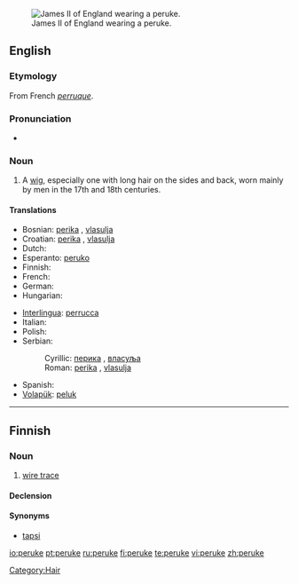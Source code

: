 [[Image:James_II_of_England.jpg|thumb|right|James II of England wearing a peruke.]]
==English==

===Etymology===
From French ''[[perruque]]''.

===Pronunciation===
* {{IPA|/pəˈru:k/}}

===Noun===
{{en-noun}}

# A [[wig]], especially one with long hair on the sides and back, worn mainly by men in the 17th and 18th centuries.

====Translations====
{{trans-top|wig}}
* Bosnian: [[perika]] {{f}}, [[vlasulja]] {{f}}
* Croatian: [[perika]] {{f}}, [[vlasulja]] {{f}}
* Dutch: {{t-|nl|pruik}}
* Esperanto: [[peruko]]
* Finnish: {{t+|fi|peruukki}}
* French: {{t|fr|perruque|f}}
* German: {{t+|de|Perücke|f}}
* Hungarian: {{t+|hu|paróka}}
{{trans-mid}}
* [[Interlingua]]: [[perrucca]]
* Italian: {{t-|it|parrucca}}
* Polish: {{t-|pl|peruka}}
* Serbian:
*: Cyrillic: [[перика]] {{f}}, [[власуља]] {{f}}
*: Roman: [[perika]] {{f}}, [[vlasulja]] {{f}}
* Spanish: {{t-|es|peluca}}
* [[Volapük]]: [[peluk]]
{{trans-bottom}}

[[Category:Hair]]

----

==Finnish==

===Noun===
{{infl|fi|noun}}

# {{fishing|lang=fi}} [[wire trace]]

====Declension====
{{fi-decl-hame|peru|k|kk}}

====Synonyms====
* [[tapsi]]

[[io:peruke]]
[[pt:peruke]]
[[ru:peruke]]
[[fi:peruke]]
[[te:peruke]]
[[vi:peruke]]
[[zh:peruke]]